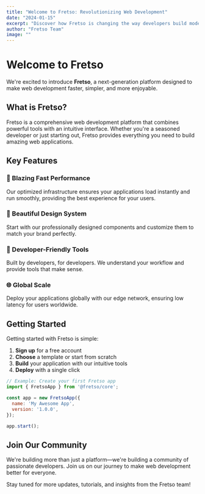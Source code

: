 ```yaml
---
title: "Welcome to Fretso: Revolutionizing Web Development"
date: "2024-01-15"
excerpt: "Discover how Fretso is changing the way developers build modern web applications with cutting-edge tools and features."
author: "Fretso Team"
image: ""
---
```


# Welcome to Fretso

We're excited to introduce **Fretso**, a next-generation platform designed to make web development faster, simpler, and more enjoyable.

## What is Fretso?

Fretso is a comprehensive web development platform that combines powerful tools with an intuitive interface. Whether you're a seasoned developer or just starting out, Fretso provides everything you need to build amazing web applications.

## Key Features

### 🚀 Blazing Fast Performance

Our optimized infrastructure ensures your applications load instantly and run smoothly, providing the best experience for your users.

### 🎨 Beautiful Design System

Start with our professionally designed components and customize them to match your brand perfectly.

### 🔧 Developer-Friendly Tools

Built by developers, for developers. We understand your workflow and provide tools that make sense.

### 🌐 Global Scale

Deploy your applications globally with our edge network, ensuring low latency for users worldwide.

## Getting Started

Getting started with Fretso is simple:

1. **Sign up** for a free account
2. **Choose** a template or start from scratch
3. **Build** your application with our intuitive tools
4. **Deploy** with a single click

```javascript
// Example: Create your first Fretso app
import { FretsoApp } from '@fretso/core';

const app = new FretsoApp({
  name: 'My Awesome App',
  version: '1.0.0',
});

app.start();
```

## Join Our Community

We're building more than just a platform—we're building a community of passionate developers. Join us on our journey to make web development better for everyone.

Stay tuned for more updates, tutorials, and insights from the Fretso team!
